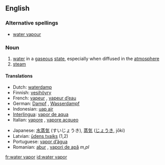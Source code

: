 ==English==

===Alternative spellings===
*[[water vapour]]

===Noun===
{{en-noun|sg=[[water]] [[vapor]]}}

{{wikipedia}}
# [[water]] in a [[gaseous]] [[state]], especially when diffused in the [[atmosphere]]
# [[steam]]

====Translations====
{{top}}
*Dutch: [[waterdamp]] {{m}}
*Finnish: [[vesihöyry]]
*French: [[vapeur]] {{f}}, [[vapeur d’eau]] {{f}}
*German: [[Dampf]] {{m}}, [[Wasserdampf]] {{m}}
*Indonesian: [[uap air]]
*[[Interlingua]]: [[vapor de aqua]]
*Italian: [[vapore]] {{m}},  [[vapore acqueo]] {{m}}
{{mid}}
*Japanese: [[水蒸気]] (すいじょうき), [[蒸気]] ([[じょうき]], jōki)
*Latvian: [[ūdens tvaiks]] {{m}} (1,2)
*Portuguese: [[vapor d’água]] {{m}}
*Romanian: [[abur]] {{m}}, [[vapori de apă]] ''m,pl''
{{bottom}}

[[fr:water vapor]]
[[id:water vapor]]